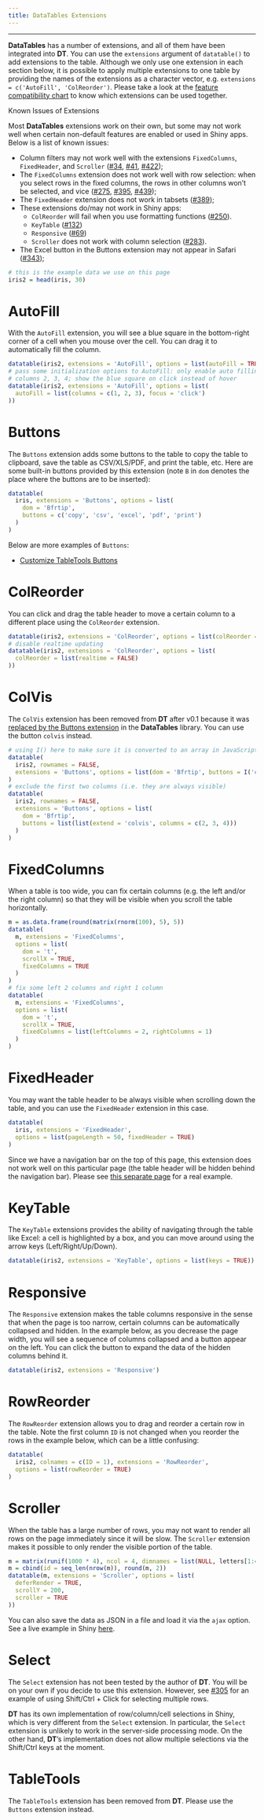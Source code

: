 ```yaml
---
title: DataTables Extensions
---
```


---

**DataTables** has a number of extensions, and all of them have been integrated into **DT**. You can use the `extensions` argument of `datatable()` to add extensions to the table. Although we only use one extension in each section below, it is possible to apply multiple extensions to one table by providing the names of the extensions as a character vector, e.g. `extensions = c('AutoFill', 'ColReorder')`. Please take a look at the [feature compatibility chart](https://datatables.net/download/compatibility) to know which extensions can be used together.

<div class="panel panel-danger">
<div class="panel-heading">Known Issues of Extensions</div>
<div class="panel-body">

Most **DataTables** extensions work on their own, but some may not work well when certain non-default features are enabled or used in Shiny apps. Below is a list of known issues:

- Column filters may not work well with the extensions `FixedColumns`, `FixedHeader`, and `Scroller` ([#34](https://github.com/rstudio/DT/issues/34), [#41](https://github.com/rstudio/DT/issues/41), [#422](https://github.com/rstudio/DT/issues/422));
- The `FixedColumns` extension does not work well with row selection: when you select rows in the fixed columns, the rows in other columns won't be selected, and vice ([#275](https://github.com/rstudio/DT/issues/275), [#395](https://github.com/rstudio/DT/issues/395), [#439](https://github.com/rstudio/DT/issues/439));
- The `FixedHeader` extension does not work in tabsets ([#389](https://github.com/rstudio/DT/issues/389));
- These extensions do/may not work in Shiny apps:
    - `ColReorder` will fail when you use formatting functions ([#250](https://github.com/rstudio/DT/issues/250)).
    - `KeyTable` ([#132](https://github.com/rstudio/DT/issues/132))
    - `Responsive` ([#69](https://github.com/rstudio/DT/issues/69))
    - `Scroller` does not work with column selection ([#283](https://github.com/rstudio/DT/issues/283)).
- The Excel button in the Buttons extension may not appear in Safari ([#343](https://github.com/rstudio/DT/issues/343));

</div>
</div>

```r
# this is the example data we use on this page
iris2 = head(iris, 30)
```

# AutoFill

With the `AutoFill` extension, you will see a blue square in the bottom-right corner of a cell when you mouse over the cell. You can drag it to automatically fill the column.

```r
datatable(iris2, extensions = 'AutoFill', options = list(autoFill = TRUE))
# pass some initialization options to AutoFill: only enable auto filling on the
# columns 2, 3, 4; show the blue square on click instead of hover
datatable(iris2, extensions = 'AutoFill', options = list(
  autoFill = list(columns = c(1, 2, 3), focus = 'click')
))
```

# Buttons

The `Buttons` extension adds some buttons to the table to copy the table to clipboard, save the table as CSV/XLS/PDF, and print the table, etc. Here are some built-in buttons provided by this extension (note `B` in `dom` denotes the place where the buttons are to be inserted):

```r
datatable(
  iris, extensions = 'Buttons', options = list(
    dom = 'Bfrtip',
    buttons = c('copy', 'csv', 'excel', 'pdf', 'print')
  )
)
```

Below are more examples of `Buttons`:

- [Customize TableTools Buttons](003-tabletools-buttons.html)

# ColReorder

You can click and drag the table header to move a certain column to a different place using the `ColReorder` extension.

```r
datatable(iris2, extensions = 'ColReorder', options = list(colReorder = TRUE))
# disable realtime updating
datatable(iris2, extensions = 'ColReorder', options = list(
  colReorder = list(realtime = FALSE)
))
```

# ColVis

The `ColVis` extension has been removed from **DT** after v0.1 because it was [replaced by the Buttons extension](http://datatables.net/blog/2015-08-13) in the **DataTables** library. You can use the button `colvis` instead.

```r
# using I() here to make sure it is converted to an array in JavaScript
datatable(
  iris2, rownames = FALSE,
  extensions = 'Buttons', options = list(dom = 'Bfrtip', buttons = I('colvis'))
)
# exclude the first two columns (i.e. they are always visible)
datatable(
  iris2, rownames = FALSE,
  extensions = 'Buttons', options = list(
    dom = 'Bfrtip',
    buttons = list(list(extend = 'colvis', columns = c(2, 3, 4)))
  )
)
```

# FixedColumns

When a table is too wide, you can fix certain columns (e.g. the left and/or the right column) so that they will be visible when you scroll the table horizontally.

```r
m = as.data.frame(round(matrix(rnorm(100), 5), 5))
datatable(
  m, extensions = 'FixedColumns',
  options = list(
    dom = 't',
    scrollX = TRUE,
    fixedColumns = TRUE
  )
)
# fix some left 2 columns and right 1 column
datatable(
  m, extensions = 'FixedColumns',
  options = list(
    dom = 't',
    scrollX = TRUE,
    fixedColumns = list(leftColumns = 2, rightColumns = 1)
  )
)
```

# FixedHeader

You may want the table header to be always visible when scrolling down the table, and you can use the `FixedHeader` extension in this case.

```r
datatable(
  iris, extensions = 'FixedHeader',
  options = list(pageLength = 50, fixedHeader = TRUE)
)
```

Since we have a navigation bar on the top of this page, this extension does not work well on this particular page (the table header will be hidden behind the navigation bar). Please see [this separate page](001-fixedheader.html) for a real example.

# KeyTable

The `KeyTable` extensions provides the ability of navigating through the table like Excel: a cell is highlighted by a box, and you can move around using the arrow keys (Left/Right/Up/Down).

```r
datatable(iris2, extensions = 'KeyTable', options = list(keys = TRUE))
```

# Responsive

The `Responsive` extension makes the table columns responsive in the sense that when the page is too narrow, certain columns can be automatically collapsed and hidden. In the example below, as you decrease the page width, you will see a sequence of columns collapsed and a button appear on the left. You can click the button to expand the data of the hidden columns behind it.

```r
datatable(iris2, extensions = 'Responsive')
```

# RowReorder

The `RowReorder` extension allows you to drag and reorder a certain row in the table. Note the first column `ID` is not changed when you reorder the rows in the example below, which can be a little confusing:

```r
datatable(
  iris2, colnames = c(ID = 1), extensions = 'RowReorder',
  options = list(rowReorder = TRUE)
)
```

# Scroller

When the table has a large number of rows, you may not want to render all rows on the page immediately since it will be slow. The `Scroller` extension makes it possible to only render the visible portion of the table.

```r
m = matrix(runif(1000 * 4), ncol = 4, dimnames = list(NULL, letters[1:4]))
m = cbind(id = seq_len(nrow(m)), round(m, 2))
datatable(m, extensions = 'Scroller', options = list(
  deferRender = TRUE,
  scrollY = 200,
  scroller = TRUE
))
```

You can also save the data as JSON in a file and load it via the `ajax` option. See a live example in Shiny [here](https://yihui.shinyapps.io/DT-scroller/).

# Select

The `Select` extension has not been tested by the author of **DT**. You will be on your own if you decide to use this extension. However, see [#305](https://github.com/rstudio/DT/issues/305) for an example of using Shift/Ctrl + Click for selecting multiple rows.

**DT** has its own implementation of row/column/cell selections in Shiny, which is very different from the `Select` extension. In particular, the `Select` extension is unlikely to work in the server-side processing mode. On the other hand, **DT**'s implementation does not allow multiple selections via the Shift/Ctrl keys at the moment.

# TableTools

The `TableTools` extension has been removed from **DT**. Please use the `Buttons` extension instead.
